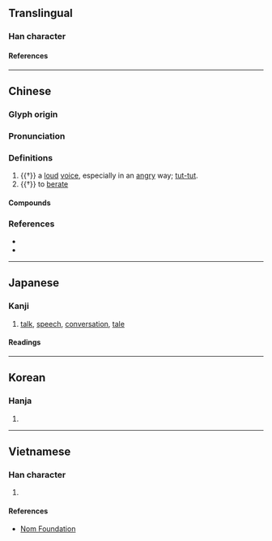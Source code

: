 {{character info/new}}
==Translingual==

===Han character===
{{Han char|rn=30|rad=口|as=05|sn=8|four=62072|canj=RUU|ids=⿰口出}}

====References====
{{Han ref|kx=0184.070|dkj=03480|dj=0403.060|hdz=10609.100|uh=5484}}

----

==Chinese==
{{zh-forms}}

===Glyph origin===
{{Han etym}}

===Pronunciation===
{{zh-pron
|m=咄
|c=deot1,zyut3,cyut3
|h=pfs=tot
|mc=y
|oc=y
|cat=
}}

===Definitions===
{{zh-hanzi}}

# {{†}} {{lb|zh|onomatopoeia}} a [[loud]] [[voice]], especially in an [[angry]] way; [[tut-tut]].
# {{†}} to [[berate]]
====Compounds====
{{zh-der|咄咄|咄咄怪事|咄咄逼人|咄唶|咄嗟|咄嗟便辦|咄嗟可辦|咄嗟而辦|囊囊咄咄|書空咄咄}}

===References===
* {{R:twedu|A00549}}
* {{R:yue:Hanzi}}

----

==Japanese==

===Kanji===
{{ja-kanji|grade=|rs=口05}}

# [[talk]], [[speech]], [[conversation]], [[tale]]

====Readings====
{{ja-readings
|on=とつ
|kun=しか-る, はなし-
}}

----

==Korean==

===Hanja===
{{ko-hanja|hangeul=돌|rv=dol|mr=tol}}

# {{rfdef|ko|sort=口05}}

----

==Vietnamese==

===Han character===
{{vi-hantu|rs=口05|[[xót]], [[sụt]], [[đốt]], [[rút]]}}

# {{rfdef|vi|sort=口05}}

====References====
* [http://nomfoundation.org/common/nom_details.php?codepoint=5484 Nom Foundation]